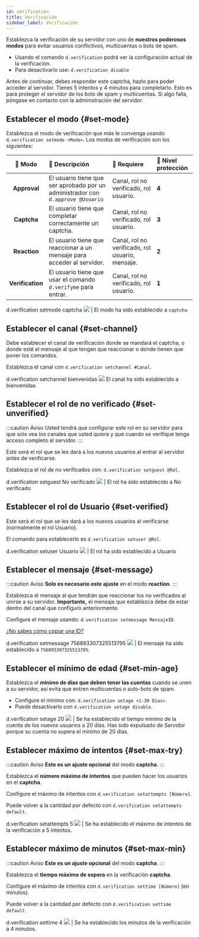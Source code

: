 ```yaml
---
id: verification
title: Verificación
sidebar_label: Verificación
---
```


Establezca la verificación de su servidor con uno de **nuestros poderosos modos** para evitar usuarios conflictivos, multicuentas o bots de spam.

* Usando el comando `d.verification` podrá ver la configuración actual de la verificación.
* Para desactivarlo use:  `d.verification disable`

<DiscordMessages>
  <discord-message author="D-Safe" avatar="https://i.imgur.com/FFBgOWE.png" bot='true' verified='true'>
  <discord-embed slot="embeds" embed-title="Bienvenid@ a Servidor" color="#aab9fa" image="https://media.discordapp.net/attachments/750703042386591744/751400793248366592/captcha.png" thumbnail="https://i.imgur.com/Xf4UpdU.png">
  <discord-embed-fields slot="fields">
  <discord-embed-field field-title="Captcha" inline="1" inline-index="1">Antes de continuar, debes responder este <span className="bold">captcha</span>, hazlo para poder acceder al servidor. Tienes <span className="bold">5 intentos</span> y <span className="bold">4 minutos</span> para completarlo.</discord-embed-field>
  <discord-embed-field field-title="¿Por qué?" inline="2" inline-index="2">Esto es para proteger el servidor de los bots de spam y multicuentas.</discord-embed-field>
  </discord-embed-fields>
  <span slot="footer">Si algo falla, póngase en contacto con la administración del servidor.</span>
  </discord-embed>
  </discord-message>
</DiscordMessages>

## Establecer el modo {#set-mode}
Establezca el modo de verificación que más le convenga usando `d.verification setmode <Modo>`.
Los modos de verificación son los siguientes:

| 🔧 Modo           | 📣 Descripción                                                                  | 📑 Requiere                                       | 🔐 Nivel protección |
| :---------------: | :------------------------------------------------------------------------------ | :------------------------------------------------ | :---- |
| **Approval**      | El usuario tiene que ser aprobado por un administrador con `d.approve @Usuario` | Canal, rol no verificado, rol usuario.            | **4** |
| **Captcha**       | El usuario tiene que completar correctamente un captcha.                        | Canal, rol no verificado, rol usuario.            | **3** |
| **Reaction**      | El usuario tiene que reaccionar a un mensaje para acceder al servidor.          | Canal, rol no verificado, rol usuario, mensaje.   | **2** |
| **Verification**  | El usuario tiene que usar el comando `d.verifyme` para entrar.                  | Canal, rol no verificado, rol usuario.            | **1** |

<DiscordMessages>
  <DiscordMessage author="Usuario" avatar="https://cdn.discordapp.com/embed/avatars/4.png">d.verification setmode captcha</DiscordMessage>
  <discord-message author="D-Safe" avatar="https://i.imgur.com/FFBgOWE.png" bot='true' verified='true'><img className="discord-emoji" src="https://cdn.discordapp.com/emojis/847563585025474643.png?v=1"></img> | El modo ha sido establecido a <code>captcha</code></discord-message>
</DiscordMessages>

## Establecer el canal {#set-channel}
Debe establecer el canal de verificación donde se mandará el captcha, o donde esté el mensaje al que tengan que reaccionar o donde tienen que poner los comandos.

Establezca el canal con `d.verification setchannel #Canal`.

<DiscordMessages>
  <DiscordMessage author="Usuario" avatar="https://cdn.discordapp.com/embed/avatars/4.png">d.verification setchannel <discord-mention type="channel">bienvenidas</discord-mention></DiscordMessage>
  <discord-message author="D-Safe" avatar="https://i.imgur.com/FFBgOWE.png" bot='true' verified='true'><img className="discord-emoji" src="https://cdn.discordapp.com/emojis/847563585025474643.png?v=1"></img> El canal ha sido establecido a <discord-mention type="channel">bienvenidas</discord-mention></discord-message>
</DiscordMessages>

## Establecer el rol de no verificado {#set-unverified}
:::caution Aviso
Usted tendrá que configurar este rol en su servidor para que solo vea los canales que usted quiera y que cuando se verifique tenga acceso completo al servidor.
:::

Este será el rol que se les dará a los nuevos usuarios al entrar al servidor antes de verificarse.

Establezca el rol de no verificados con:
`d.verification setguest @Rol`.

<DiscordMessages>
  <DiscordMessage author="Usuario" avatar="https://cdn.discordapp.com/embed/avatars/4.png">d.verification setguest <discord-mention className="discord-mention discord-user-mention">No verificado</discord-mention></DiscordMessage>
  <discord-message author="D-Safe" avatar="https://i.imgur.com/FFBgOWE.png" bot='true' verified='true'><img className="discord-emoji" src="https://cdn.discordapp.com/emojis/847563585025474643.png?v=1"></img> | El rol ha sido establecido a <discord-mention className="discord-mention discord-user-mention">No verificado</discord-mention></discord-message>
</DiscordMessages>

## Establecer el rol de Usuario {#set-verified}
Este será el rol que se les dará a los nuevos usuarios al verificarse (normalmente el rol Usuario).

El comando para establecerlo es `d.verification setuser @Rol`.

<DiscordMessages>
  <DiscordMessage author="Usuario" avatar="https://cdn.discordapp.com/embed/avatars/4.png">d.verification setuser <discord-mention className="discord-mention discord-user-mention">Usuario</discord-mention></DiscordMessage>
  <discord-message author="D-Safe" avatar="https://i.imgur.com/FFBgOWE.png" bot='true' verified='true'><img className="discord-emoji" src="https://cdn.discordapp.com/emojis/847563585025474643.png?v=1"></img> | El rol ha sido establecido a <discord-mention className="discord-mention discord-user-mention">Usuario</discord-mention></discord-message>
</DiscordMessages>

## Establecer el mensaje {#set-message}
:::caution Aviso
**Solo es necesario este ajuste** en el modo **reaction**.
:::

Establezca el mensaje al que tendrán que reaccionar los no verificados al unirse a su servidor.
**Importante,** el mensaje que establezca debe de estar dentro del canal que configuró anteriormente.

Configure el mensaje usando: `d.verification setmessage MensajeID`. 

[¿No sabes cómo copiar una ID?](guide/copy-ids.md)

<DiscordMessages>
  <DiscordMessage author="Usuario" avatar="https://cdn.discordapp.com/embed/avatars/4.png">d.verification setmessage 756893307325513795</DiscordMessage>
  <discord-message author="D-Safe" avatar="https://i.imgur.com/FFBgOWE.png" bot='true' verified='true'><img className="discord-emoji" src="https://cdn.discordapp.com/emojis/847563585025474643.png?v=1"></img> | El mensaje ha sido establecido a <code>756893307325513795</code>.</discord-message>
</DiscordMessages>

## Establecer el mínimo de edad {#set-min-age}
Establezca el **mínimo de días que deben tener las cuentas** cuando se unen a su servidor, así evita que entren multicuentas o auto-bots de spam.

* Configure el mínimo con: `d.verification setage <1-30 Días>`.
* Puede desactivarlo con `d.verification setage disable`.

<DiscordMessages>
  <DiscordMessage author="Usuario" avatar="https://cdn.discordapp.com/embed/avatars/4.png">d.verification setage 20</DiscordMessage>
  <discord-message author="D-Safe" avatar="https://i.imgur.com/FFBgOWE.png" bot='true' verified='true'><img className="discord-emoji" src="https://cdn.discordapp.com/emojis/847563585025474643.png?v=1"></img> | Se ha establecido el tiempo mínimo de la cuenta de los nuevos usuarios a <span className="bold">20</span> días.</discord-message>
</DiscordMessages>

<DiscordMessages>
  <discord-message author="D-Safe" avatar="https://i.imgur.com/FFBgOWE.png" bot='true' verified='true'>Has sido expulsado de <span className="bold">Servidor</span> porque su cuenta no supera el mínimo de <span className="bold">20</span> días.</discord-message>
</DiscordMessages>

## Establecer máximo de intentos {#set-max-try}
:::caution Aviso
**Este es un ajuste opcional** del modo **captcha**.
:::

Establezca el **número máximo de intentos** que pueden hacer los usuarios en el **captcha**.

Configure el máximo de intentos con ``d.verification setattempts [Número]``.

Puede volver a la cantidad por defecto con ``d.verification setattempts default``.

<DiscordMessages>
  <DiscordMessage author="Usuario" avatar="https://cdn.discordapp.com/embed/avatars/4.png">d.verification setattempts 5</DiscordMessage>
  <discord-message author="D-Safe" avatar="https://i.imgur.com/FFBgOWE.png" bot='true' verified='true'><img className="discord-emoji" src="https://cdn.discordapp.com/emojis/847563585025474643.png?v=1"></img> |  Se ha establecido el máximo de intentos de la verificación a <span className="bold">5 intentos</span>.</discord-message>
</DiscordMessages>

## Establecer máximo de minutos {#set-max-min}
:::caution Aviso
**Este es un ajuste opcional** del modo **captcha**.
:::

Establezca el **tiempo máximo de espera** en la verificación **captcha**.

Configure el máximo de intentos con ``d.verification settime [Número]`` (en minutos).

Puede volver a la cantidad por defecto con ``d.verification settime default``.

<DiscordMessages>
  <DiscordMessage author="Usuario" avatar="https://cdn.discordapp.com/embed/avatars/4.png">d.verification settime 4</DiscordMessage>
  <discord-message author="D-Safe" avatar="https://i.imgur.com/FFBgOWE.png" bot='true' verified='true'><img className="discord-emoji" src="https://cdn.discordapp.com/emojis/847563585025474643.png?v=1"></img> |   Se ha establecido los minutos de la verificación a <span className="bold">4 minutos</span>.</discord-message>
</DiscordMessages>